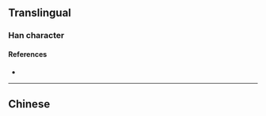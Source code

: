 {{character info}}
==Translingual==

===Han character===
{{Han char|rn=16|rad=几|as=09|sn=11|four=|canj=HNMBG,HNMNI|ids=⿵夙玉}}

====References====
* {{Han ref|kx=0134.301|hdz=10278.090|uh=34D8|ud=13528}}

----

==Chinese==
{{zh-see|玊|v}}